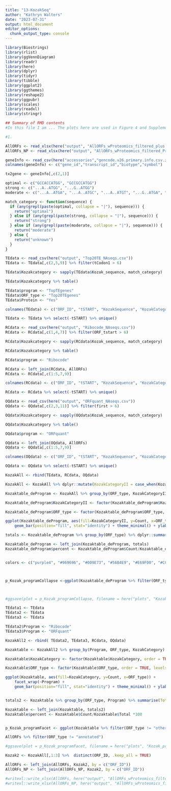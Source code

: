```yaml
---
title: "13-KozakSeq"
author: "Kathryn Walters"
date: "2023-07-31"
output: html_document
editor_options: 
  chunk_output_type: console
---
```


```r
library(Biostrings)
library(rlist)
library(ggVennDiagram)
library(readr)
library(here)
library(dplyr)
library(tidyr)
library(tibble)
library(ggplot2)
library(ggthemes)
library(reshape2)
library(ggpubr)
library(scales)
library(readxl)
library(stringr)
```



```r
## Summary of RMD contents
#In this file I am ... The plots here are used in Figure 4 and Supplementary Figure 4. 

#1. 
```



```r
AllORFs <- read_xlsx(here("output", "AllORFs_wProteomics_filtered_plus.xlsx"))
AllORFs_NP <- read_xlsx(here("output", "AllORFs_wProteomics_filtered_ProgramCollapsed_plus.xlsx"))

geneInfo <- read_csv(here("accessories","gencode.v26.primary.info.csv.zip"), col_names = F, show_col_types = FALSE) 
colnames(geneInfo) <- c("gene_id","transcript_id","biotype","symbol")

tx2gene <- geneInfo[,c(2,1)]

```


```r
optimal <- c("GCCACCATGG", "GCCGCCATGG")
strong <- c("...A..ATGG", "...G..ATGG")
moderate <- c("...A..ATGA", "...A..ATGC", "...A..ATGT", "...G..ATGA", "...G..ATGC", "...G..ATGT", "...C..ATGG", "...T..ATGG")

match_category <- function(sequence) {
  if (any(grepl(paste(optimal, collapse = "|"), sequence))) {
    return("optimal")
  } else if (any(grepl(paste(strong, collapse = "|"), sequence))) {
    return("strong")
  } else if (any(grepl(paste(moderate, collapse = "|"), sequence))) {
    return("moderate")
  } else {
    return("unknown")
  }
}

```




```r

TEdata <- read_csv(here("output", "Top20TE_NAseqs.csv"))
TEdata <- TEdata[,c(2,5,9)] %>% filter(tCodon1 > 6)

TEdata$Kozakcategory <- sapply(TEdata$Kozak_sequence, match_category)

TEdata$Kozakcategory %>% table()

TEdata$program <- "TopTEgenes"
TEdata$ORF_type <- "Top20TEgenes"
TEdata$Protein <- "Yes"

colnames(TEdata) <- c("ORF_ID", "tSTART", "KozakSequence", "KozakCategory", "Program", "ORF_type", "Protein")

TEdata <- TEdata %>% select(-tSTART) %>% unique()
```




```r

RCdata <- read_csv(here("output", "Ribocode_NAseqs.csv"))
RCdata <- RCdata[,c(1,4,7)] %>% filter(ORF_tstart > 6)

RCdata$Kozakcategory <- sapply(RCdata$Kozak_sequence, match_category)

RCdata$Kozakcategory %>% table()

RCdata$program <- "Ribocode"

RCdata <- left_join(RCdata, AllORFs)
RCdata <- RCdata[,c(1:5,7,9)]

colnames(RCdata) <- c("ORF_ID", "tSTART", "KozakSequence", "KozakCategory", "Program", "ORF_type", "Protein")

RCdata <- RCdata %>% select(-tSTART) %>% unique()
```




```r

OQdata <- read_csv(here("output", "ORFquant_NAseqs.csv"))
OQdata <- OQdata[,c(2,3,11)] %>% filter(first > 6)

OQdata$Kozakcategory <- sapply(OQdata$Kozak_sequence, match_category)

OQdata$Kozakcategory %>% table()

OQdata$program <- "ORFquant"

OQdata <- left_join(OQdata, AllORFs)
OQdata <- OQdata[,c(1:5,7,9)]

colnames(OQdata) <- c("ORF_ID", "tSTART", "KozakSequence", "KozakCategory", "Program", "ORF_type", "Protein")

OQdata <- OQdata %>% select(-tSTART) %>% unique()
```




```r

KozakAll <- rbind(TEdata, RCdata, OQdata)

KozakAll <- KozakAll %>% dplyr::mutate(KozakCategoryII = case_when(KozakCategory == "optimal" ~ "strong", .default = KozakCategory))

Kozaktable_deProgram <- KozakAll %>% group_by(ORF_type, KozakCategoryII) %>% dplyr::summarise(Count = n())

Kozaktable_deProgram$KozakCategoryII <- factor(Kozaktable_deProgram$KozakCategoryII, order = TRUE, levels =c('optimal', 'strong', 'moderate', 'unknown'))

Kozaktable_deProgram$ORF_type <- factor(Kozaktable_deProgram$ORF_type, order = TRUE, levels =c('Top20TEgenes', 'annotated', 'novel', 'uORF', 'dORF', 'other'))

ggplot(Kozaktable_deProgram, aes(fill=KozakCategoryII, y=Count, x=ORF_type)) +
    geom_bar(position="fill", stat="identity") + theme_minimal() + ylab("Percent") + xlab("")

totals <- Kozaktable_deProgram %>% group_by(ORF_type) %>% dplyr::summarise(Total = sum(Count))

Kozaktable_deProgram <- left_join(Kozaktable_deProgram, totals)
Kozaktable_deProgram$percent <- Kozaktable_deProgram$Count/Kozaktable_deProgram$Total *100


colors <- c("purple4", "#969696", "#009E73", "#56B4E9", "#E69F00", "#CC79A7")



p_Kozak_programCollapse <-ggplot(Kozaktable_deProgram %>% filter(ORF_type != "other" & KozakCategoryII != "moderate"), aes(fill=ORF_type, y=percent, x=ORF_type)) + geom_bar(position="stack", stat="identity") + theme_minimal() + ylab("Percent") + xlab("") + facet_wrap(~KozakCategoryII, ncol =4, scales="free_y") + theme(axis.text.x = element_text(angle = 90, vjust = 0.5, hjust=1)) + scale_fill_manual(values = colors)



#ggsave(plot = p_Kozak_programCollapse, filename = here("plots", "Kozak_programCollapse.pdf"), width = 6.5, height = 3)
```


```r
TEdata1 <- TEdata
TEdata2 <- TEdata
TEdata3 <- TEdata

TEdata2$Program <- "Ribocode"
TEdata3$Program <- "ORFquant"

KozakAll2 <- rbind( TEdata2, TEdata3, RCdata, OQdata)

Kozaktable <- KozakAll2 %>% group_by(Program, ORF_type, KozakCategory) %>% summarise(Count = n())

Kozaktable$KozakCategory <- factor(Kozaktable$KozakCategory, order = TRUE, levels =c('optimal', 'strong', 'moderate', 'unknown'))

Kozaktable$ORF_type <- factor(Kozaktable$ORF_type, order = TRUE, levels =c('Top20TEgenes', 'annotated', 'novel', 'uORF', 'dORF', 'other'))

ggplot(Kozaktable, aes(fill=KozakCategory, y=Count, x=ORF_type)) +
    facet_wrap(~Program) +
    geom_bar(position="fill", stat="identity") + theme_minimal() + ylab("Percent") + xlab("") + theme(axis.text.x = element_text(angle = 90, vjust = 0.5, hjust=1))


totals2 <- Kozaktable %>% group_by(ORF_type, Program) %>% summarise(Total = sum(Count))

Kozaktable <- left_join(Kozaktable, totals2)
Kozaktable$percent <- Kozaktable$Count/Kozaktable$Total *100


p_Kozak_programFacet <- ggplot(Kozaktable %>% filter(ORF_type != "other"), aes(fill=ORF_type, y=percent, x=ORF_type)) + geom_bar(position="stack", stat="identity") + theme_minimal() + ylab("Percent") + xlab("") + facet_wrap(~Program+ KozakCategory, ncol =4, scales="free_y") + theme(axis.text.x = element_text(angle = 90, vjust = 0.5, hjust=1))+ scale_fill_manual(values = colors)

AllORFs %>% filter(ORF_type != "annotated")

#ggsave(plot = p_Kozak_programFacet, filename = here("plots", "Kozak_programFacet.pdf"), width = 8, height = 6)

Kozak2 <- KozakAll[,1:3] %>%  distinct(ORF_ID, .keep_all = TRUE)

AllORFs <- left_join(AllORFs, Kozak2, by = c("ORF_ID"))
AllORFs_NP <- left_join(AllORFs_NP, Kozak2, by = c("ORF_ID"))

#writexl::write_xlsx(AllORFs, here("output", "AllORFs_wProteomics_filtered_plus.xlsx"))
#writexl::write_xlsx(AllORFs_NP, here("output", "AllORFs_wProteomics_filtered_ProgramCollapsed_plus.xlsx"))

```


